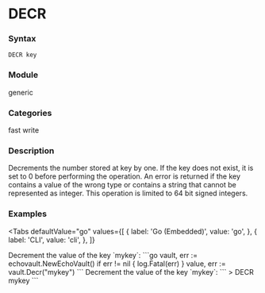 
# DECR

### Syntax
```
DECR key
```

### Module
<span className="acl-category">generic</span>

### Categories 
<span className="acl-category">fast</span>
<span className="acl-category">write</span>

### Description
Decrements the number stored at key by one.
If the key does not exist, it is set to 0 before performing the operation.
An error is returned if the key contains a value of the wrong type or contains a string that cannot be represented as integer.
This operation is limited to 64 bit signed integers.


### Examples

<Tabs
  defaultValue="go"
  values={[
    { label: 'Go (Embedded)', value: 'go', },
    { label: 'CLI', value: 'cli', },
  ]}
>
  <TabItem value="go">
  Decrement the value of the key `mykey`:
  ```go
  vault, err := echovault.NewEchoVault()
  if err != nil {
    log.Fatal(err)
  }
  value, err := vault.Decr("mykey")
  ```
  </TabItem>
  <TabItem value="cli">
  Decrement the value of the key `mykey`:
  ```
  > DECR mykey
  ```
  </TabItem>
</Tabs> 